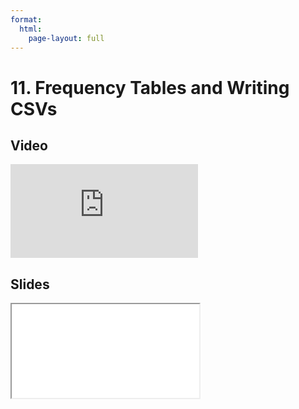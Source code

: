```yaml
---
format:
  html:
    page-layout: full
---
```


# 11. Frequency Tables and Writing CSVs

::: {.panel-tabset .nav-pills}

## Video

<iframe
    class="video"
    src="https://www.youtube.com/embed/W88f5DAl9hk?start=1776&end=1940&rel=0" 
    title="Module 1 Video - Frequency Tables and Writing CSVs"
    frameborder="0"
    allow="accelerometer; autoplay; clipboard-write; encrypted-media; gyroscope; picture-in-picture"
    allowfullscreen
></iframe>

## Slides

<iframe
    class="slide-deck"
    src="slides/module1_29.html"
></iframe>

:::
